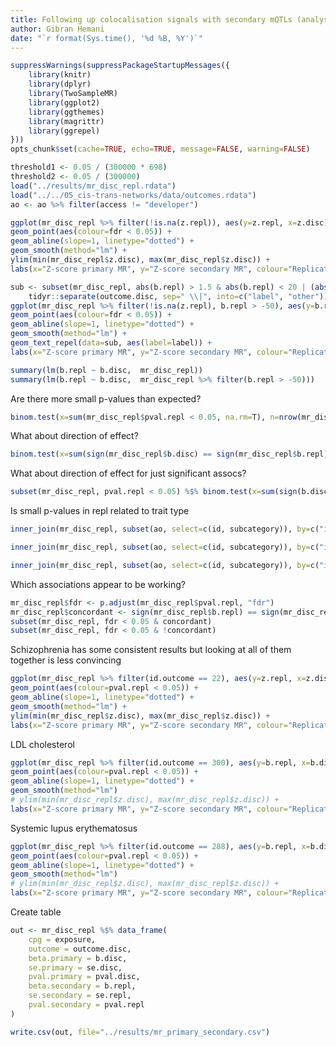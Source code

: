 ```yaml
---
title: Following up colocalisation signals with secondary mQTLs (analysis)
author: Gibran Hemani
date: "`r format(Sys.time(), '%d %B, %Y')`"
---
```


```r
suppressWarnings(suppressPackageStartupMessages({
	library(knitr)
	library(dplyr)
	library(TwoSampleMR)
	library(ggplot2)
	library(ggthemes)
	library(magrittr)
	library(ggrepel)
}))
opts_chunk$set(cache=TRUE, echo=TRUE, message=FALSE, warning=FALSE)
```

```r
threshold1 <- 0.05 / (300000 * 698)
threshold2 <- 0.05 / (300000)
load("../results/mr_disc_repl.rdata")
load("../../05_cis-trans-networks/data/outcomes.rdata")
ao <- ao %>% filter(access != "developer")
```

```r
ggplot(mr_disc_repl %>% filter(!is.na(z.repl)), aes(y=z.repl, x=z.disc)) +
geom_point(aes(colour=fdr < 0.05)) +
geom_abline(slope=1, linetype="dotted") +
geom_smooth(method="lm") +
ylim(min(mr_disc_repl$z.disc), max(mr_disc_repl$z.disc)) +
labs(x="Z-score primary MR", y="Z-score secondary MR", colour="Replication\nFDR < 0.05")
```

```r
sub <- subset(mr_disc_repl, abs(b.repl) > 1.5 & abs(b.repl) < 20 | (abs(b.disc) > 10 & b.repl < 0) & b.repl > -50 ) %>% 
	tidyr::separate(outcome.disc, sep=" \\|", into=c("label", "other"))
ggplot(mr_disc_repl %>% filter(!is.na(z.repl), b.repl > -50), aes(y=b.repl, x=b.disc)) +
geom_point(aes(colour=fdr < 0.05)) +
geom_abline(slope=1, linetype="dotted") +
geom_smooth(method="lm") +
geom_text_repel(data=sub, aes(label=label)) +
labs(x="Z-score primary MR", y="Z-score secondary MR", colour="Replication\nFDR < 0.05")
```


```r
summary(lm(b.repl ~ b.disc,  mr_disc_repl))
summary(lm(b.repl ~ b.disc,  mr_disc_repl %>% filter(b.repl > -50)))
```

Are there more small p-values than expected?

```r
binom.test(x=sum(mr_disc_repl$pval.repl < 0.05, na.rm=T), n=nrow(mr_disc_repl), p=0.05)
```

What about direction of effect?

```r
binom.test(x=sum(sign(mr_disc_repl$b.disc) == sign(mr_disc_repl$b.repl)), n=nrow(mr_disc_repl), p=0.5)
```

What about direction of effect for just significant assocs?

```r
subset(mr_disc_repl, pval.repl < 0.05) %$% binom.test(x=sum(sign(b.disc) == sign(b.repl)), n=length(pval.repl), p=0.5)
```

Is small p-values in repl related to trait type

```r
inner_join(mr_disc_repl, subset(ao, select=c(id, subcategory)), by=c("id.outcome"="id")) %$% summary(lm(z.repl ~ subcategory))
```

```r
inner_join(mr_disc_repl, subset(ao, select=c(id, subcategory)), by=c("id.outcome"="id")) %>% mutate(sig=pval.repl < 0.05) %$% summary(glm(sig ~ subcategory))
```

```r
inner_join(mr_disc_repl, subset(ao, select=c(id, subcategory)), by=c("id.outcome"="id")) %>% mutate(sig=pval.repl < 0.05, blood = subcategory %in% c("Haemotological", "Metal", "Protein")) %$% summary(glm(sig ~ blood))
```

Which associations appear to be working?

```r

mr_disc_repl$fdr <- p.adjust(mr_disc_repl$pval.repl, "fdr")
mr_disc_repl$concordant <- sign(mr_disc_repl$b.repl) == sign(mr_disc_repl$b.disc)
subset(mr_disc_repl, fdr < 0.05 & concordant)
subset(mr_disc_repl, fdr < 0.05 & !concordant)


```

Schizophrenia has some consistent results but looking at all of them together is less convincing

```r
ggplot(mr_disc_repl %>% filter(id.outcome == 22), aes(y=z.repl, x=z.disc)) +
geom_point(aes(colour=pval.repl < 0.05)) +
geom_abline(slope=1, linetype="dotted") +
geom_smooth(method="lm") +
ylim(min(mr_disc_repl$z.disc), max(mr_disc_repl$z.disc)) +
labs(x="Z-score primary MR", y="Z-score secondary MR", colour="Replication\np-value < 0.05")

```

LDL cholesterol

```r

ggplot(mr_disc_repl %>% filter(id.outcome == 300), aes(y=b.repl, x=b.disc)) +
geom_point(aes(colour=pval.repl < 0.05)) +
geom_abline(slope=1, linetype="dotted") +
geom_smooth(method="lm")
# ylim(min(mr_disc_repl$z.disc), max(mr_disc_repl$z.disc)) +
labs(x="Z-score primary MR", y="Z-score secondary MR", colour="Replication\np-value < 0.05")
```

Systemic lupus erythematosus

```r
ggplot(mr_disc_repl %>% filter(id.outcome == 288), aes(y=b.repl, x=b.disc)) +
geom_point(aes(colour=pval.repl < 0.05)) +
geom_abline(slope=1, linetype="dotted") +
geom_smooth(method="lm")
# ylim(min(mr_disc_repl$z.disc), max(mr_disc_repl$z.disc)) +
labs(x="Z-score primary MR", y="Z-score secondary MR", colour="Replication\np-value < 0.05")

```

Create table

```r
out <- mr_disc_repl %$% data_frame(
	cpg = exposure,
	outcome = outcome.disc,
	beta.primary = b.disc,
	se.primary = se.disc,
	pval.primary = pval.disc,
	beta.secondary = b.repl,
	se.secondary = se.repl,
	pval.secondary = pval.repl
)

write.csv(out, file="../results/mr_primary_secondary.csv")

```
	

